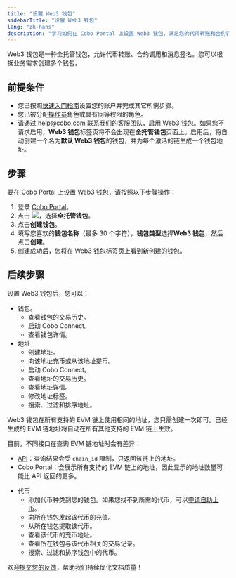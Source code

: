 ```yaml
---
title: "设置 Web3 钱包"
sidebarTitle: "设置 Web3 钱包"
lang: "zh-hans"
description: "学习如何在 Cobo Portal 上设置 Web3 钱包，满足您的代币转账和合约调用需求。"
---
```


Web3 钱包是一种全托管钱包，允许代币转账、合约调用和消息签名。您可以根据业务需求创建多个钱包。

## 前提条件

- 您已按照[快速入门指南](/cn/portal/quick-start-guide-custodial-wallets)设置您的账户并完成其它所需步骤。
- 您已被分配[操作员](/cn/portal/organization/roles-and-permissions)角色或具有同等权限的角色。
- 请通过 [help@cobo.com](mailto:help@cobo.com) 联系我们的客服团队，启用 Web3 钱包。如果您不请求启用，**Web3 钱包**标签页将不会出现在**全托管钱包**页面上。启用后，将自动创建一个名为**默认 Web3 钱包**的钱包，并为每个激活的链生成一个钱包地址。

## 步骤

要在 Cobo Portal 上设置 Web3 钱包，请按照以下步骤操作：

1. 登录 [Cobo Portal](https://portal.cobo.com/login)。
2. 点击 <img src="/cn/images/custodial-wallet/wallet-icon-cn.svg" className="icon"/>，选择**全托管钱包**。
3. 点击**创建钱包**。
4. 填写您喜欢的**钱包名称**（最多 30 个字符），**钱包类型**选择**Web3 钱包**，然后点击**创建**。
5. 创建成功后，您将在 Web3 钱包标签页上看到新创建的钱包。

## 后续步骤

设置 Web3 钱包后，您可以：

- 钱包。
    - 查看钱包的交易历史。
    - 启动 Cobo Connect。
    - 查看钱包详情。
- 地址
    - 创建地址。
    - 向该地址充币或从该地址提币。
    - 启动 Cobo Connect。
    - 查看地址的交易历史。
    - 查看地址详情。
    - 修改地址标签。
    - 搜索、过滤和排序地址。

<Note>
Web3 钱包在所有支持的 EVM 链上使用相同的地址，您只需创建一次即可。已经生成的 EVM 链地址将自动在所有其他支持的 EVM 链上生效。

目前，不同接口在查询 EVM 链地址时会有差异：

- [API](https://www.cobo.com/developers/v2/api-references/wallets/list-wallet-addresses)：查询结果会受 `chain_id` 限制，只返回该链上的地址。  
- Cobo Portal：会展示所有支持的 EVM 链上的地址，因此显示的地址数量可能比 API 返回的更多。
</Note>

- 代币
    - 添加代币种类到您的钱包。如果您找不到所需的代币，可以[申请自助上币](/cn/portal/supported-tokens-and-chains#申请未支持代币的自助上币)。
    - 向所在钱包发起该代币的充值。
    - 从所在钱包提取该代币。
    - 查看该代币的充币地址。
    - 查看所在钱包与该代币相关的交易记录。
    - 搜索、过滤和排序钱包中的代币。

<Tip>欢迎[提交您的反馈](https://forms.zohopublic.com/cobo/form/DocumentFeedbackForm/formperma/QvLOhxJv1_JMsJ-1dleZ8Itb_7rzN-LtgvsDdxosoVI?referrername=manuals)，帮助我们持续优化文档质量！</Tip>
